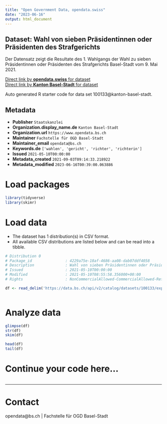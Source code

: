 ```yaml
---
title: "Open Government Data, opendata.swiss"
date: "2023-06-16"
output: html_document
---
```


## Dataset: Wahl von sieben Präsidentinnen oder Präsidenten des Strafgerichts

Der Datensatz zeigt die Resultate des 1. Wahlgangs der Wahl zu sieben Präsidentinnen oder Präsidenten des Strafgerichts Basel-Stadt vom 9. Mai 2021. 

[Direct link by **opendata.swiss** for dataset](https://opendata.swiss/de/dataset/wahl-von-sieben-prasidentinnen-oder-prasidenten-des-strafgerichts)<br>
[Direct link by **Kanton Basel-Stadt** for dataset](https://data.bs.ch/explore/dataset/100133/)

Auto generated R starter code for data set 100133@kanton-basel-stadt.

## Metadata

- **Publisher** `Staatskanzlei`
- **Organization.display_name.de** `Kanton Basel-Stadt`
- **Organization.url** `https://www.opendata.bs.ch`
- **Maintainer** `Fachstelle für OGD Basel-Stadt`
- **Maintainer_email** `opendata@bs.ch`
- **Keywords.de** `['wahlen', 'gericht', 'richter', 'richterin']`
- **Issued** `2021-05-10T00:00:00`
- **Metadata_created** `2021-09-03T09:14:33.218922`
- **Metadata_modified** `2023-06-16T00:39:00.063886`


# Load packages

```r

library(tidyverse)
library(skimr)

```

# Load data

-   The dataset has 1 distribution(s) in CSV format.
-   All available CSV distributions are listed below and can be read into a tibble.

```r

# Distribution 0
# Package_id               : 4229a75e-18af-4686-aa08-dab07ddf4058
# Description              : Wahl von sieben Präsidentinnen oder Präsidenten des Strafgerichts (csv)
# Issued                   : 2021-05-10T00:00:00
# Modified                 : 2021-05-10T08:55:58.356000+00:00
# Rights                   : NonCommercialAllowed-CommercialAllowed-ReferenceRequired

df <- read_delim('https://data.bs.ch/api/v2/catalog/datasets/100133/exports/csv')



```

# Analyze data

```r

glimpse(df)
str(df)
skim(df)

head(df)
tail(df)

```

# Continue your code here...

```r

```

------------------------------------------------------------------------

# Contact

opendata@bs.ch | Fachstelle für OGD Basel-Stadt

